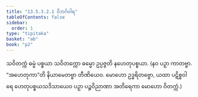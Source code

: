 ```yaml
---
title: "13.5.3.2.1 ဝိဘင်္ဂဝါရ"
tableOfContents: false
sidebar:
  order: 1
type: "tipitaka"
basket: "ab"
book: "p2"
---
```



<DynamicBreadcrumb />

<Division number="113" book="p2" e="ch" v="38" p="604">

<Paragraph number="4312" book="p2">
သဝိတက္ကံ ဓမ္မံ ပစ္စယာ သဝိတက္ကော ဓမ္မော ဥပ္ပဇ္ဇတိ နဟေတုပစ္စယာ. (နဝ ပဉှာ ကာတဗ္ဗာ. “အဟေတုကာ”တိ နိယာမေတဗ္ဗာ တီဏိယေဝ. မောဟော ဥဒ္ဓရိတဗ္ဗော, ယထာ ပဋိစ္စဝါရေ ဟေတုပစ္စယသဒိသာယေဝ ပဉှာ ပဉ္စဝိညာဏာ အတိရေကာ မောဟော ဝိတက္ကံ.)
</Paragraph>
</Division>